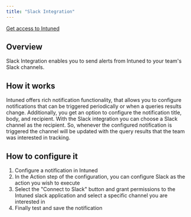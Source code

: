 ```yaml
---
title: "Slack Integration"
---
```


[Get access to Intuned](https://intunedhq.com)

## Overview

Slack Integration enables you to send alerts from Intuned to your team's Slack channels. 

## How it works

Intuned offers rich notification functionality, that allows you to configure notifications that can be triggered periodically or when a queries results change. Additionally, you get an option to configure the notification title, body, and recipient. With the Slack integration you can choose a Slack channel as the recipient. So, whenever the configured notification is triggered the channel will be updated with the query results that the team was interested in tracking. 

## How to configure it
1. Configure a notification in Intuned
2. In the Action step of the configuration, you can configure Slack as the action you wish to execute
3. Select the "Connect to Slack" button and grant permissions to the Intuned slack application and select a specific channel you are interested in
4. Finally test and save the notification


